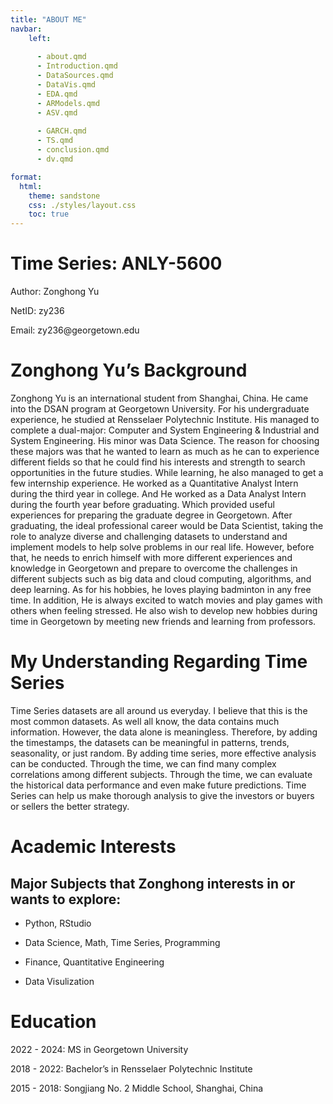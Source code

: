 ```yaml
---
title: "ABOUT ME"
navbar:
    left:
      
      - about.qmd
      - Introduction.qmd
      - DataSources.qmd
      - DataVis.qmd
      - EDA.qmd
      - ARModels.qmd
      - ASV.qmd
  
      - GARCH.qmd
      - TS.qmd
      - conclusion.qmd
      - dv.qmd

format:
  html:
    theme: sandstone
    css: ./styles/layout.css
    toc: true
---
```



# Time Series: ANLY-5600
Author: Zonghong Yu

NetID: zy236

Email: zy236@georgetown.edu

# Zonghong Yu's Background

Zonghong Yu is an international student from Shanghai, China. He came into the DSAN program at Georgetown University. For his undergraduate experience, he studied at Rensselaer Polytechnic Institute. His managed to complete a dual-major: Computer and System Engineering & Industrial and System Engineering. His minor was Data Science. The reason for choosing these majors was that he wanted to learn as much as he can to experience different fields so that he could find his interests and strength to search opportunities in the future studies. While learning, he also managed to get a few internship experience. He worked as a Quantitative Analyst Intern during the third year in college. And He worked as a Data Analyst Intern during the fourth year before graduating. Which provided useful experiences for preparing the graduate degree in Georgetown. After graduating, the ideal professional career would be Data Scientist, taking the role to analyze diverse and challenging datasets to understand and implement models to help solve problems in our real life. However, before that, he needs to enrich himself with more different experiences and knowledge in Georgetown and prepare to overcome the challenges in different subjects such as big data and cloud computing, algorithms, and deep learning. As for his hobbies, he loves playing badminton in any free time. In addition, He is always excited to watch movies and play games with others when feeling stressed. He also wish to develop new hobbies during time in Georgetown by meeting new friends and learning from professors.


# My Understanding Regarding Time Series

Time Series datasets are all around us everyday. I believe that this is the most common datasets. As well all know, the data contains much information. However, the data alone is meaningless. Therefore, by adding the timestamps, the datasets can be meaningful in patterns, trends, seasonality, or just random. By adding time series, more effective analysis can be conducted. Through the time, we can find many complex correlations among different subjects. Through the time, we can evaluate the historical data performance and even make future predictions. Time Series can help us make thorough analysis to give the investors or buyers or sellers the better strategy.

# Academic Interests
## Major Subjects that Zonghong interests in or wants to explore:

- Python, RStudio

- Data Science, Math, Time Series, Programming

- Finance, Quantitative Engineering

- Data Visulization

# Education
2022 - 2024: MS in Georgetown University

2018 - 2022: Bachelor's in Rensselaer Polytechnic Institute

2015 - 2018: Songjiang No. 2 Middle School, Shanghai, China

